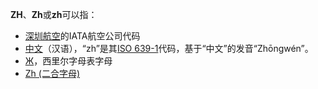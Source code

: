 '''ZH'''、'''Zh'''或'''zh'''可以指：

* [[深圳航空|深圳航空]]的IATA航空公司代码
* [[中文|中文]]（汉语），“zh”是其[[ISO_639-1代码表|ISO 639-1]]代码，基于“中文”的发音“Zhōngwén”。
* [[Ж|Ж]]，西里尔字母表字母
* [[Zh_(二合字母)|Zh (二合字母)]]

{{Digraphs}}

{{disambig|Cat=二字拉丁字母缩写消歧义}}